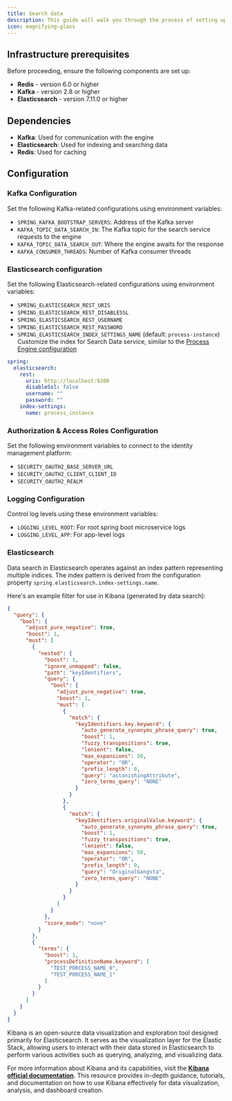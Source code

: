 ```yaml
---
title: Search data
description: This guide will walk you through the process of setting up the Search Data service using a Docker image.
icon: magnifying-glass
---
```



## Infrastructure prerequisites

Before proceeding, ensure the following components are set up:

* **Redis** - version 6.0 or higher 
* **Kafka** - version 2.8 or higher
* **Elasticsearch** - version 7.11.0 or higher

## Dependencies

* **Kafka**: Used for communication with the engine
* **Elasticsearch**: Used for indexing and searching data
* **Redis**: Used for caching

## Configuration

### Kafka Configuration

Set the following Kafka-related configurations using environment variables:

* `SPRING_KAFKA_BOOTSTRAP_SERVERS`: Address of the Kafka server
* `KAFKA_TOPIC_DATA_SEARCH_IN`: The Kafka topic for the search service requests to the engine
* `KAFKA_TOPIC_DATA_SEARCH_OUT`: Where the engine awaits for the response
* `KAFKA_CONSUMER_THREADS`: Number of Kafka consumer threads

### Elasticsearch configuration

Set the following Elasticsearch-related configurations using environment variables:

* `SPRING_ELASTICSEARCH_REST_URIS` 
* `SPRING_ELASTICSEARCH_REST_DISABLESSL` 
* `SPRING_ELASTICSEARCH_REST_USERNAME`
* `SPRING_ELASTICSEARCH_REST_PASSWORD`
* `SPRING_ELASTICSEARCH_INDEX_SETTINGS_NAME` (default: `process-instance`) Customize the index for Search Data service, similar to the [Process Engine configuration](./flowx-engine-setup-guide/configuring-elasticsearch-indexing/)

```yaml
spring:
  elasticsearch:
    rest:
      uris: http://localhost:9200
      disableSsl: false
      username: ""
      password: ""
    index-settings:
      name: process_instance
```

### Authorization & Access Roles Configuration

Set the following environment variables to connect to the identity management platform:

* `SECURITY_OAUTH2_BASE_SERVER_URL`
* `SECURITY_OAUTH2_CLIENT_CLIENT_ID`
* `SECURITY_OAUTH2_REALM`

### Logging Configuration

Control log levels using these environment variables:

* `LOGGING_LEVEL_ROOT`: For root spring boot microservice logs
* `LOGGING_LEVEL_APP`: For app-level logs

### Elasticsearch 

Data search in Elasticsearch operates against an index pattern representing multiple indices. The index pattern is derived from the configuration property `spring.elasticsearch.index-settings.name`.

Here's an example filter for use in Kibana (generated by data search):

```json
{
  "query": {
    "bool": {
      "adjust_pure_negative": true,
      "boost": 1,
      "must": [
        {
          "nested": {
            "boost": 1,
            "ignore_unmapped": false,
            "path": "keyIdentifiers",
            "query": {
              "bool": {
                "adjust_pure_negative": true,
                "boost": 1,
                "must": [
                  {
                    "match": {
                      "keyIdentifiers.key.keyword": {
                        "auto_generate_synonyms_phrase_query": true,
                        "boost": 1,
                        "fuzzy_transpositions": true,
                        "lenient": false,
                        "max_expansions": 50,
                        "operator": "OR",
                        "prefix_length": 0,
                        "query": "astonishingAttribute",
                        "zero_terms_query": "NONE"
                      }
                    }
                  },
                  {
                    "match": {
                      "keyIdentifiers.originalValue.keyword": {
                        "auto_generate_synonyms_phrase_query": true,
                        "boost": 1,
                        "fuzzy_transpositions": true,
                        "lenient": false,
                        "max_expansions": 50,
                        "operator": "OR",
                        "prefix_length": 0,
                        "query": "OriginalGangsta",
                        "zero_terms_query": "NONE"
                      }
                    }
                  }
                ]
              }
            },
            "score_mode": "none"
          }
        },
        {
          "terms": {
            "boost": 1,
            "processDefinitionName.keyword": [
              "TEST_PORCESS_NAME_0",
              "TEST_PORCESS_NAME_1"
            ]
          }
        }
      ]
    }
  }
}
```
<Info>
Kibana is an open-source data visualization and exploration tool designed primarily for Elasticsearch. It serves as the visualization layer for the Elastic Stack, allowing users to interact with their data stored in Elasticsearch to perform various activities such as querying, analyzing, and visualizing data.

For more information about Kibana and its capabilities, visit the [**Kibana official documentation**](https://www.elastic.co/guide/en/kibana/current/index.html). This resource provides in-depth guidance, tutorials, and documentation on how to use Kibana effectively for data visualization, analysis, and dashboard creation.
</Info>
